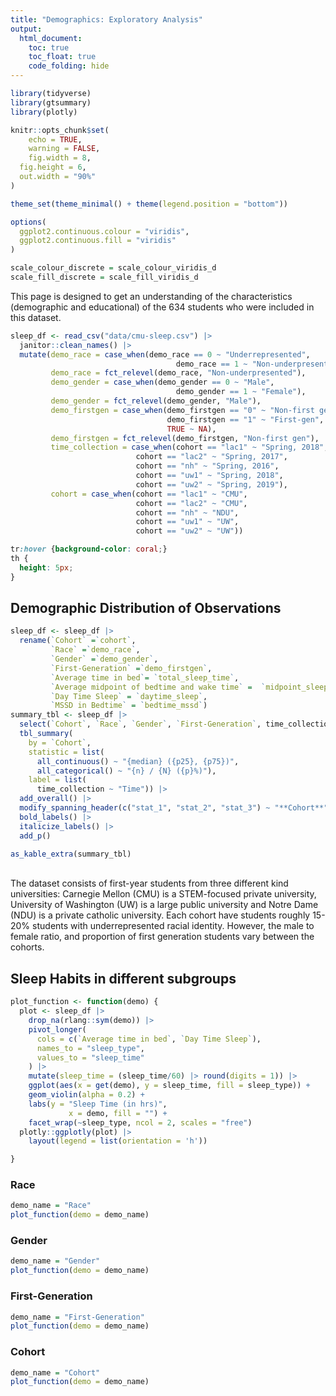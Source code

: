 ```yaml
---
title: "Demographics: Exploratory Analysis"
output: 
  html_document:
    toc: true
    toc_float: true
    code_folding: hide
---
```


```r
library(tidyverse)
library(gtsummary)
library(plotly)

knitr::opts_chunk$set(
	echo = TRUE,
	warning = FALSE,
	fig.width = 8, 
  fig.height = 6,
  out.width = "90%"
)

theme_set(theme_minimal() + theme(legend.position = "bottom"))

options(
  ggplot2.continuous.colour = "viridis",
  ggplot2.continuous.fill = "viridis"
)

scale_colour_discrete = scale_colour_viridis_d
scale_fill_discrete = scale_fill_viridis_d
```

This page is designed to get an understanding of the characteristics (demographic and educational) of the 634 students who were included in this dataset. 
```r
sleep_df <- read_csv("data/cmu-sleep.csv") |> 
  janitor::clean_names() |> 
  mutate(demo_race = case_when(demo_race == 0 ~ "Underrepresented", 
                                     demo_race == 1 ~ "Non-underpresented"),
         demo_race = fct_relevel(demo_race, "Non-underpresented"),
         demo_gender = case_when(demo_gender == 0 ~ "Male", 
                                     demo_gender == 1 ~ "Female"),
         demo_gender = fct_relevel(demo_gender, "Male"), 
         demo_firstgen = case_when(demo_firstgen == "0" ~ "Non-first gen", 
                                   demo_firstgen == "1" ~ "First-gen", 
                                   TRUE ~ NA),
         demo_firstgen = fct_relevel(demo_firstgen, "Non-first gen"), 
         time_collection = case_when(cohort == "lac1" ~ "Spring, 2018", 
                            cohort == "lac2" ~ "Spring, 2017",
                            cohort == "nh" ~ "Spring, 2016",
                            cohort == "uw1" ~ "Spring, 2018", 
                            cohort == "uw2" ~ "Spring, 2019"), 
         cohort = case_when(cohort == "lac1" ~ "CMU", 
                            cohort == "lac2" ~ "CMU",
                            cohort == "nh" ~ "NDU",
                            cohort == "uw1" ~ "UW", 
                            cohort == "uw2" ~ "UW"))
```

```css
tr:hover {background-color: coral;}
th {
  height: 5px;
}
```

## Demographic Distribution of Observations
```r
sleep_df <- sleep_df |> 
  rename(`Cohort` =`cohort`, 
         `Race` =`demo_race`, 
         `Gender` =`demo_gender`, 
         `First-Generation` =`demo_firstgen`, 
         `Average time in bed`= `total_sleep_time`, 
         `Average midpoint of bedtime and wake time` =  `midpoint_sleep`, 
         `Day Time Sleep` = `daytime_sleep`, 
         `MSSD in Bedtime` = `bedtime_mssd`)
summary_tbl <- sleep_df |> 
  select(`Cohort`, `Race`, `Gender`, `First-Generation`, time_collection) |> 
  tbl_summary(
    by = `Cohort`,
    statistic = list(
      all_continuous() ~ "{median} ({p25}, {p75})",
      all_categorical() ~ "{n} / {N} ({p}%)"), 
    label = list(
      time_collection ~ "Time")) |> 
  add_overall() |> 
  modify_spanning_header(c("stat_1", "stat_2", "stat_3") ~ "**Cohort**") |> 
  bold_labels() |>
  italicize_labels() |> 
  add_p()

as_kable_extra(summary_tbl)
```
</br>
The dataset consists of first-year students from three different kind universities: Carnegie Mellon (CMU) is a STEM-focused private university, University of Washington (UW) is a large public university and Notre Dame (NDU) is a private catholic university. Each cohort have students roughly 15-20% students with underrepresented racial identity. However, the male to female ratio, and proportion of first generation students vary between the cohorts. 

## Sleep Habits in different subgroups {.tabset}

```r
plot_function <- function(demo) {
  plot <- sleep_df |> 
    drop_na(rlang::sym(demo)) |> 
    pivot_longer(
      cols = c(`Average time in bed`, `Day Time Sleep`), 
      names_to = "sleep_type", 
      values_to = "sleep_time"
    ) |> 
    mutate(sleep_time = (sleep_time/60) |> round(digits = 1)) |> 
    ggplot(aes(x = get(demo), y = sleep_time, fill = sleep_type)) +
    geom_violin(alpha = 0.2) + 
    labs(y = "Sleep Time (in hrs)", 
             x = demo, fill = "") +
    facet_wrap(~sleep_type, ncol = 2, scales = "free")
  plotly::ggplotly(plot) |> 
    layout(legend = list(orientation = 'h'))

}
```

### Race {.tabset}

```r
demo_name = "Race"
plot_function(demo = demo_name)
```

### Gender {.tabset}

```r
demo_name = "Gender"
plot_function(demo = demo_name)
```

### First-Generation {.tabset}

```r
demo_name = "First-Generation"
plot_function(demo = demo_name)
```

### Cohort {.tabset}

```r
demo_name = "Cohort"
plot_function(demo = demo_name)
```

